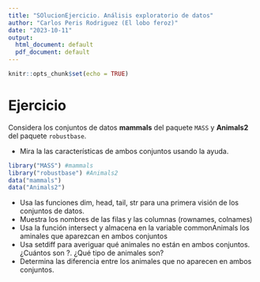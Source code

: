 ```yaml
---
title: "SOlucionEjercicio. Análisis exploratorio de datos"
author: "Carlos Peris Rodriguez (El lobo feroz)"
date: "2023-10-11"
output:
  html_document: default
  pdf_document: default
---
```


```r
knitr::opts_chunk$set(echo = TRUE)
```

# Ejercicio
Considera los conjuntos de datos **mammals** del paquete `MASS` y **Animals2** del paquete `robustbase`.

+ Mira la las características de ambos conjuntos usando la ayuda.

```r
library("MASS") #mammals
library("robustbase") #Animals2
data("mammals")
data("Animals2")
```

+ Usa las funciones dim, head, tail, str para una primera visión de los conjuntos de datos.
+ Muestra los nombres de las filas y las columnas (rownames, colnames)
+ Usa la función intersect y almacena en la variable commonAnimals los aminales que aparezcan en ambos conjuntos
+ Usa setdiff para averiguar qué animales no están en ambos conjuntos. ¿Cuántos son ?. ¿Qué tipo de animales son?
+ Determina las diferencia entre los animales que no aparecen en ambos conjuntos.



```r

```

